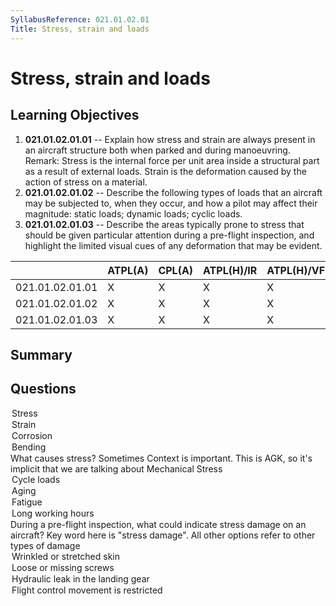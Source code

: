 ```yaml
---
SyllabusReference: 021.01.02.01
Title: Stress, strain and loads
---
```


# Stress, strain and loads

## Learning Objectives

1. **021.01.02.01.01** -- Explain how stress and strain are always present in an
   aircraft structure both when parked and during manoeuvring. Remark: Stress is
   the internal force per unit area inside a structural part as a result of
   external loads. Strain is the deformation caused by the action of stress on a
   material.
2. **021.01.02.01.02** -- Describe the following types of loads that an aircraft
   may be subjected to, when they occur, and how a pilot may affect their
   magnitude: static loads; dynamic loads; cyclic loads.
3. **021.01.02.01.03** -- Describe the areas typically prone to stress that
   should be given particular attention during a pre-flight inspection, and
   highlight the limited visual cues of any deformation that may be evident.

|                 | ATPL(A) | CPL(A) | ATPL(H)/IR | ATPL(H)/VFR | CPL(H) | IR  | CBIR(A) |
| --------------- | ------- | ------ | ---------- | ----------- | ------ | --- | ------- |
| 021.01.02.01.01 | X       | X      | X          | X           | X      |     |         |
| 021.01.02.01.02 | X       | X      | X          | X           | X      |     |         |
| 021.01.02.01.03 | X       | X      | X          | X           | X      |     |         |

## Summary

## Questions

<Question lo="021.01.02.01.01">
  <Text variant="oneCorrect">
    <Subject />
  </Text>
  <Option
    subject={[
      [
        "When a structure is under the effect of a continuos internal force, it is experiencing?",
      ],
    ]}
  >
    Stress
  </Option>
  <Option
    subject={[
      [
        "When a structure is changed from a non-deformed to a deformed state, it has experienced?",
      ],
    ]}
  >
    Strain
  </Option>
  <Option
    subject={[
      [
        "When a structure chemical composition changes after exposure to oxidizing elements, it has experienced?",
      ],
    ]}
  >
    Corrosion
  </Option>
  <Option
    subject={[
      [
        "When a structure is subjected to an external load applied perpendicularly to a longitudinal axis of the element, it has experienced?",
      ],
    ]}
  >
    Bending
  </Option>
</Question>

<Question lo="021.01.02.01.01">
  <Text variant="oneCorrect">What causes stress?</Text>
  <Explanation>
    Sometimes Context is important. This is AGK, so it's implicit that we are
    talking about Mechanical Stress
  </Explanation>
  <Option alwaysCorrect>Cycle loads</Option>
  <Option>Aging</Option>
  <Option>Fatigue</Option>
  <Option>Long working hours</Option>
</Question>

<Question lo="021.01.02.01.03">
  <Text variant="oneCorrect">
    During a pre-flight inspection, what could indicate stress damage on an
    aircraft?
  </Text>
  <Explanation>
    Key word here is "stress damage". All other options refer to other types of
    damage
  </Explanation>
  <Option alwaysCorrect>Wrinkled or stretched skin</Option>
  <Option>Loose or missing screws</Option>
  <Option>Hydraulic leak in the landing gear</Option>
  <Option>Flight control movement is restricted</Option>
</Question>
